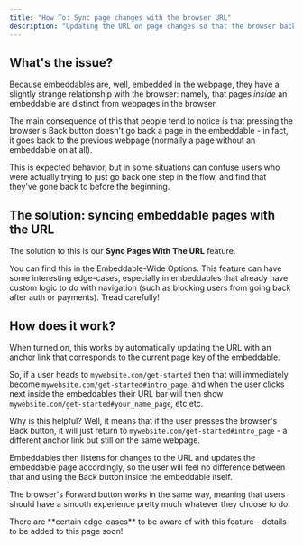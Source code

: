 ```yaml
---
title: "How To: Sync page changes with the browser URL"
description: "Updating the URL on page changes so that the browser back buttons control the embeddable"
---
```


## What's the issue?

Because embeddables are, well, embedded in the webpage, they have a slightly strange
relationship with the browser: namely, that pages _inside_ an embeddable are distinct
from webpages in the browser.

The main consequence of this that people tend to notice is that pressing the browser's
Back button doesn't go back a page in the embeddable - in fact, it goes back to the previous
webpage (normally a page without an embeddable on at all).

This is expected behavior, but in some situations can confuse users who were actually
trying to just go back one step in the flow, and find that they've gone back to before the beginning.

## The solution: syncing embeddable pages with the URL

The solution to this is our **Sync Pages With The URL** feature.

<Steps>
  <Step title="Turn on the Sync Pages With The URL setting">
    You can find this in the Embeddable-Wide Options.
  </Step>
  <Step title="Test for edge-cases and enjoy.">
    This feature can have some interesting edge-cases, especially in embeddables
    that already have custom logic to do with navigation (such as blocking users
    from going back after auth or payments). Tread carefully!
  </Step>
</Steps>

## How does it work?

When turned on, this works by automatically updating the URL with an <Tooltip
tip="Anchor links start with a '#' in the URL (e.g. 'mysite.com/about#summary') and
link to something within a webpage, such as a section or heading."> anchor link</Tooltip>
that corresponds to the current page key of the embeddable.

So, if a user heads to `mywebsite.com/get-started` then that will immediately become
`mywebsite.com/get-started#intro_page`, and when the user clicks next inside the embeddables their
URL bar will then show `mywebsite.com/get-started#your_name_page`, etc etc.

Why is this helpful? Well, it means that if the user presses the browser's Back button,
it will just return to `mywebsite.com/get-started#intro_page` - a different anchor link but still on the same webpage.

Embeddables then listens for changes to the URL and updates the embeddable page accordingly,
so the user will feel no difference between that and using the Back button inside the embeddable itself.

The browser's Forward button works in the same way, meaning that users should have a
smooth experience pretty much whatever they choose to do.

<Note>
  There are **certain edge-cases** to be aware of with this feature - details to
  be added to this page soon!
</Note>
